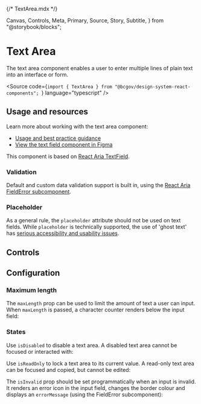 {/* TextArea.mdx */}

  Canvas,
  Controls,
  Meta,
  Primary,
  Source,
  Story,
  Subtitle,
} from "@storybook/blocks";


<Meta of={TextAreaStories} />

# Text Area

<Subtitle>
  The text area component enables a user to enter multiple lines of plain text
  into an interface or form.
</Subtitle>

<Source
  code={`import { TextArea } from "@bcgov/design-system-react-components"; `}
  language="typescript"
/>
## Usage and resources

Learn more about working with the text area component:

- [Usage and best practice guidance](https://www2.gov.bc.ca/gov/content/digital/design-system/components/text-area)
- [View the text field component in Figma](#)

This component is based on [React Aria TextField](https://react-spectrum.adobe.com/react-aria/TextField.html#multi-line).

### Validation

Default and custom data validation support is built in, using the [React Aria FieldError subcomponent](https://react-spectrum.adobe.com/react-aria/forms.html#validation).

### Placeholder

As a general rule, the `placeholder` attribute should not be used on text fields. While `placeholder` is technically supported, the use of 'ghost text' has [serious accessibility and usability issues](https://developer.mozilla.org/en-US/docs/Web/CSS/::placeholder#accessibility_concerns).

## Controls

<Primary of={TextAreaStories} />
<Controls of={TextAreaStories.TextAreaTemplate} />

## Configuration

### Maximum length

The `maxLength` prop can be used to limit the amount of text a user can input. When `maxLength` is passed, a character counter renders below the input field:

<Canvas of={TextAreaStories.TextAreaWithMaxLength} />

### States

Use `isDisabled` to disable a text area. A disabled text area cannot be focused or interacted with:

<Canvas of={TextAreaStories.DisabledTextArea} />

Use `isReadOnly` to lock a text area to its current value. A read-only text area can be focused and copied, but cannot be edited:

<Canvas of={TextAreaStories.ReadOnlyTextArea} />

The `isInvalid` prop should be set programmatically when an input is invalid. It renders an error icon in the input field, changes the border colour and displays an `errorMessage` (using the FieldError subcomponent):

<Canvas of={TextAreaStories.TextAreaError} />
